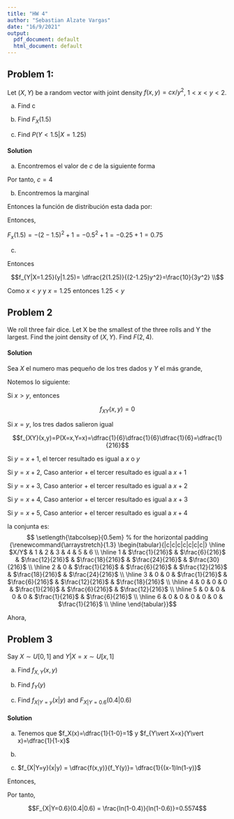 ```yaml
---
title: "HW 4"
author: "Sebastian Alzate Vargas"
date: "16/9/2021"
output:
  pdf_document: default
  html_document: default
---
```


## Problem 1:

Let $(X,Y)$ be a random vector with joint density $f(x,y)= cx/y^2$, $1<x<y<2.$ 

a. Find c
 
b. Find $F_X(1.5)$
 
c. Find $P(Y<1.5|X=1.25)$
 

#### Solution
a. Encontremos el valor de $c$ de la siguiente forma

  \begin{align*}
  1=\int_{-\infty}^{\infty} \int_{-\infty}^{\infty} \dfrac{cx}{y^2} dxdy &=   \int_{1}^{2} \int_{1}^{y} \dfrac{cx}{y^2} dxdy\\
  &=  c\int_{1}^{2}     \left(\dfrac{x^2}{2y^2}\right)_1^ydy\\
  &=c\int_{1}^{2} \left(\dfrac{1}{2} - \dfrac{1}{2y^2}\right)dy\\
  &= c\left(\dfrac{y}{2}+\dfrac{1}{2y}\right)_1^2\\
  &= c\left(\dfrac{5}{4}-1\right)\\
  &= c\dfrac{1}{4}
  \end{align*}

Por tanto, $c=4$


b. Encontremos la marginal

   \begin{align*}
    f_X(x)= \int_{-\infty}^{\infty} f(x,y)dy &= \int_x^2 f(x,y)dy \\
    &=  \int_x^2\dfrac{4x}{y^2}dy \\
    &= \left(-\dfrac{4x}{y}\right)_x^2 \\
    &= 4x\left( -\frac{1}{2} + \frac{1}{x} \right)\\
    &= 2(2-x)
   \end{align*}

Entonces la función de distribución esta dada por:

   \begin{align*}
    F_X(x)&= \int_{-\infty}^{x} f_X(t)dt \\
    &=\int_{1}^{x} 2(2-t)dt \\
    &= -(2-t)^2|_1^x \\
    &= -(2-x)^2+1 \\
   \end{align*}
   
Entonces,

$F_x(1.5)=-(2-1.5)^2+1=-0.5^2+1=-0.25+1=0.75$


c.

   \begin{align*}
    f_{Y|X=x}(y|x) = \frac{f(x,y)}{f_X(x)}= \dfrac{4x/y^2}{2(2-x)}=   \dfrac{2x}{(2-x)y^2} \\ \\
   \end{align*}


Entonces
  
   $$f_{Y|X=1.25}(y|1.25)= \dfrac{2(1.25)}{(2-1.25)y^2}=\frac{10}{3y^2} \\$$


Como $x<y$ y $x=1.25$ entonces $1.25<y$ 
  \begin{align*}
P(Y<1.5|X=1.25)&= \int_{1.25}^{1.5} \frac{10}{3y^2}dy\\
&=-\dfrac{10}{3y}\vert_{1.25}^{1.5}\\
&=-\dfrac{20}{9}+\dfrac{8}{3}\\
&=\dfrac{4}{9}\\
&=0.\overline{4}
  \end{align*}
  
  
## Problem 2
We roll three fair dice. Let X be the smallest of the three rolls and Y the largest. Find the joint density of $(X,Y)$. Find $F(2,4)$.


#### Solution
Sea $X$ el numero mas pequeño de los tres dados y $Y$ el más grande,

Notemos lo siguiente:

Si $x>y$, entonces

$$f_{XY}(x,y)=0$$

Si $x=y$, los tres dados salieron igual

$$f_{XY}(x,y)=P(X=x,Y=x)=\dfrac{1}{6}\dfrac{1}{6}\dfrac{1}{6}=\dfrac{1}{216}$$

Si $y=x+1$, el tercer resultado es igual a $x$ o $y$
\begin{align*}
   f_{XY}(x,y)=P(X=x,Y=x+1)&=\dfrac{3!}{1!2!}\dfrac{1}{6}\dfrac{1}{6}\dfrac{1}{6}+\dfrac{3!}{1!2!}\dfrac{1}{6}\dfrac{1}{6}\dfrac{1}{6}\\
   &=\dfrac{6}{216} 
\end{align*}

Si $y=x+2$, Caso anterior $+$ el tercer resultado es igual a $x+1$
\begin{align*}
   f_{XY}(x,y)=P(X=x,Y=x+2)&=\dfrac{6}{216}+\dfrac{3!}{1!1!1!}\dfrac{1}{6}\dfrac{1}{6}\dfrac{1}{6}\\
   &=\dfrac{12}{216} 
\end{align*}

Si $y=x+3$, Caso anterior $+$ el tercer resultado es igual a $x+2$
\begin{align*}
   f_{XY}(x,y)=P(X=x,Y=x+3)&=\dfrac{12}{216}+\dfrac{3!}{1!1!1!}\dfrac{1}{6}\dfrac{1}{6}\dfrac{1}{6}\\
   &=\dfrac{18}{216} 
\end{align*}

Si $y=x+4$, Caso anterior $+$ el tercer resultado es igual a $x+3$
\begin{align*}
   f_{XY}(x,y)=P(X=x,Y=x+4)&=\dfrac{18}{216}+\dfrac{3!}{1!1!1!}\dfrac{1}{6}\dfrac{1}{6}\dfrac{1}{6}\\
   &=\dfrac{24}{216} 
\end{align*}

Si $y=x+5$, Caso anterior $+$ el tercer resultado es igual a $x+4$
\begin{align*}
   f_{XY}(x,y)=P(X=x,Y=x+5)&=\dfrac{24}{216}+\dfrac{3!}{1!1!1!}\dfrac{1}{6}\dfrac{1}{6}\dfrac{1}{6}\\
   &=\dfrac{30}{216} 
\end{align*}

la conjunta es:
$$
\setlength{\tabcolsep}{0.5em} % for the horizontal padding
{\renewcommand{\arraystretch}{1.3}
\begin{tabular}{|c|c|c|c|c|c|c|}
\hline
$X/Y$ & 1 & 2 & 3 & 4 & 5 & 6 \\ \hline
1     & $\frac{1}{216}$  & $\frac{6}{216}$  & $\frac{12}{216}$  & $\frac{18}{216}$  & $\frac{24}{216}$  & $\frac{30}{216}$  \\ \hline
2     &  0 & $\frac{1}{216}$  & $\frac{6}{216}$  & $\frac{12}{216}$  & $\frac{18}{216}$  & $\frac{24}{216}$  \\ \hline
3     &  0 &  0 & $\frac{1}{216}$  & $\frac{6}{216}$  & $\frac{12}{216}$  & $\frac{18}{216}$  \\ \hline
4     &  0 &  0 &  0 & $\frac{1}{216}$  & $\frac{6}{216}$  & $\frac{12}{216}$  \\ \hline
5     &  0 &  0 &  0 &  0 & $\frac{1}{216}$  & $\frac{6}{216}$  \\ \hline
6     &  0 &  0 &  0 &  0 & 0  & $\frac{1}{216}$  \\ \hline
\end{tabular}}$$


Ahora,
\begin{align*}
    F(2,4) &= P(X\leq 2, Y\leq 4) \\
    &= P(X=1,Y\leq 4)+P(X=2,Y\leq 4)\\
    &= P(X=1,Y=1)+P(X=1,Y=2)+P(X=1,Y=3)+P(X=1,Y=4)\\
    &+ P(X=2,Y=1)+P(X=2,Y=2)+P(X=2,Y=3)+P(X=2,Y=4) \\
    &= \frac{1}{216}+\frac{6}{216}+\frac{12}{216}+\frac{18}{216}+0+\frac{1}{216}+\frac{6}{216}+\frac{12}{216} \\
    &= \frac{7}{27} \\
    &\approx 0.259
\end{align*}


## Problem 3
Say $X\sim U[0,1]$ and $Y|X=x\sim U[x,1]$

a. Find $f_{X,Y}(x,y)$

b. Find $f_Y(y)$

c. Find $f_{X|Y=y}(x|y)$ and $F_{X|Y=0.6}(0.4|0.6)$

#### Solution

a. Tenemos que $f_X(x)=\dfrac{1}{1-0}=1$ y $f_{Y\vert X=x}(Y\vert x)=\dfrac{1}{1-x}$ 
\begin{align*}
f(x,y) &= f_{Y|X=x}(y|x)f_X(x)\\ 
  &= \dfrac{1}{1-x}\cdot1\\ 
  &= \dfrac{1}{1-x}
\end{align*}

b. \begin{align*}
    f_Y(y)&=\int_{-\infty}^{\infty} f_{XY}(x,y)dx\\
    &=\int_{0}^{y}\dfrac{1}{1-x}dx\\
    &= -\ln (1-x)^y_0\\
    &=-ln(1-y)
  \end{align*}

c. $f_{X|Y=y}(x|y) = \dfrac{f(x,y)}{f_Y(y)}= \dfrac{1}{(x-1)ln(1-y)}$

Entonces,

\begin{align*}
    F_{X|Y=y}(x|y) &= P(X\leq x| Y=y) \\
    &= \int_{-\infty}^x f_{X|Y=y}(t|y) dt \\
    &= \int_{0}^x \dfrac{1}{(t-1)ln(1-y)} dx \\
    &= \frac{ln(1-x)}{ln(1-y)}
\end{align*}

Por tanto,

$$F_{X|Y=0.6}(0.4|0.6) = \frac{ln(1-0.4)}{ln(1-0.6)}=0.5574$$

